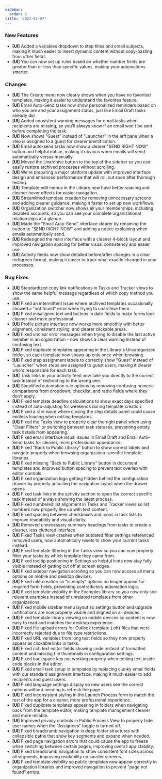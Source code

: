 ```yaml
---
sidebar:
  order: 5
title: '2023-02-07'
---
```


### New Features

- **[UI]** Added a variables dropdown to step titles and email subjects, making it much easier to insert dynamic content without copy-pasting from other fields.
- **[UI]** You can now set up rules based on whether number fields are greater than or less than specific values, making your automations smarter.

### Changes

- **[UI]** The Create menu now clearly shows when you have no favorited templates, making it easier to understand the favorites feature.
- **[UI]** Email Auto-Send tasks now show personalized reminders based on who you are and your assignment status, just like Email Draft tasks already did.
- **[UI]** Added consistent warning messages for email tasks when recipients are missing, so you'll always know if an email won't be sent before completing the task.
- **[UI]** Now shows "Guest" instead of "Launcher" in the left pane when a step is assigned to a guest for clearer identification.
- **[UI]** Email auto-send tasks now show a clearer "SEND RIGHT NOW" button and helpful notice, making it obvious when emails will send automatically versus manually.
- **[UI]** Moved the Unarchive button to the top of the sidebar so you can easily restore archived processes without scrolling.
- **[UI]** We're preparing a major platform update with improved interface design and enhanced performance that will roll out soon after thorough testing.
- **[UI]** Template edit menus in the Library now have better spacing and cleaner hover effects for easier navigation.
- **[UI]** Streamlined template creation by removing unnecessary screens and adding clearer guidance, making it faster to set up new workflows.
- **[UI]** Organization switcher now shows all your memberships, including disabled accounts, so you can see your complete organizational relationships at a glance.
- **[UI]** Made the "Email Auto-Send" interface clearer by renaming the button to "SEND RIGHT NOW" and adding a notice explaining when emails automatically send.
- **[UI]** Redesigned the main interface with a cleaner 4-block layout and improved navigation spacing for better visual consistency and easier use.
- **[UI]** Activity feeds now show detailed before/after changes in a clear red/green format, making it easier to track what exactly changed in your processes.

### Bug Fixes

- **[UI]** Standardized copy link notifications in Tasks and Tracker views to show the same helpful message regardless of which copy method you use.
- **[UI]** Fixed an intermittent issue where archived templates occasionally showed a "not found" error when trying to unarchive them.
- **[UI]** Fixed misaligned text and buttons in date fields to make forms look cleaner and more professional.
- **[UI]** Profile picture interface now works more smoothly with better alignment, consistent styling, and clearer clickable areas.
- **[UI]** Fixed unclear error messages when trying to disable the last active member in an organization - now shows a clear warning instead of confusing text.
- **[UI]** Fixed duplicate templates appearing in the Library's Uncategorized folder, so each template now shows up only once when browsing.
- **[UI]** Fixed step assignment labels to correctly show "Guest" instead of "Launcher" when steps are assigned to guest users, making it clearer who's responsible for each task.
- **[UI]** Task links in your activity feed now take you directly to the correct task instead of redirecting to the wrong one.
- **[UI]** Simplified automation rule options by removing confusing numeric comparisons from dropdown, checklist, and radio fields where they don't apply.
- **[UI]** Fixed template deadline calculations to show exact days specified instead of auto-adjusting for weekends during template creation.
- **[UI]** Fixed a rare issue where closing the step details panel could cause endless loading when editing templates.
- **[UI]** Fixed the Tasks view to properly clear the right panel when using "Clear Filters" or switching between task statuses, preventing empty task details from appearing.
- **[UI]** Fixed email interface visual issues in Email Draft and Email Auto-Send tasks for cleaner, more professional appearance.
- **[UI]** Fixed "Back to Public Library" button to show correct labels and navigate properly when browsing organization-specific template libraries.
- **[UI]** Fixed missing "Back to Public Library" button in document templates and improved button spacing to prevent text overlap with editor controls.
- **[UI]** Fixed organization logo getting hidden behind the configuration drawer by properly adjusting the navigation layout when the drawer opens.
- **[UI]** Fixed task links in the activity section to open the correct specific task instead of always showing the latest process.
- **[UI]** Fixed numbered list alignment in Tasks and Tracker views so list numbers now properly line up with text content.
- **[UI]** Fixed spacing between checkboxes and icons in task lists to improve readability and visual clarity.
- **[UI]** Removed unnecessary summary headings from tasks to create a cleaner, less cluttered interface.
- **[UI]** Fixed Tasks view crashes when outdated filter settings referenced removed users, now automatically resets to show your current tasks instead.
- **[UI]** Fixed template filtering in the Tasks view so you can now properly filter your tasks by which template they came from.
- **[UI]** Fixed tooltip positioning in Settings so helpful hints now stay fully visible instead of getting cut off at screen edges.
- **[UI]** Fixed sidebar navigation scrolling so you can now access all menu options on mobile and desktop devices.
- **[UI]** Fixed rule creation so "is empty" options no longer appear for required form fields, preventing contradictory automation logic.
- **[UI]** Fixed template visibility in the Examples library so you now only see relevant examples instead of unrelated templates from other organizations.
- **[UI]** Fixed mobile sidebar menu layout so settings button and upgrade notifications are now properly visible and aligned on all devices.
- **[UI]** Fixed template library viewing on mobile devices so content is now easy to read and matches the desktop experience.
- **[UI]** Fixed file upload errors for Outlook template (.oft) files that were incorrectly rejected due to file type restrictions.
- **[UI]** Fixed URL variables from long text fields so they now properly appear as clickable links in tasks.
- **[UI]** Fixed rich text editor fields showing code instead of formatted content and missing file thumbnails in configuration settings.
- **[UI]** Fixed backspace key not working properly when editing text inside code blocks in the editor.
- **[UI]** Fixed email task setup in templates by replacing clunky email fields with our standard assignment interface, making it much easier to add recipients and guest users.
- **[UI]** Fixed language settings display so new users see the correct options without needing to refresh the page.
- **[UI]** Fixed inconsistent styling in the Launch Process form to match the rest of the app for a cleaner, more professional experience.
- **[UI]** Fixed duplicate templates appearing in folders when navigating back from the template editor, making template management cleaner and more reliable.
- **[UI]** Improved privacy controls in Public Process View to properly hide user names when the "Assignees" toggle is turned off.
- **[UI]** Fixed breadcrumb navigation in deep folder structures with collapsible paths that show key segments and expand when needed.
- **[UI]** Fixed page navigation errors that could cause the app to freeze when switching between certain pages, improving overall app stability.
- **[UI]** Fixed breadcrumb navigation to show consistent font sizes across all segments, improving readability on smaller screens.
- **[UI]** Fixed template visibility so public templates now appear correctly in organization libraries and improved navigation to prevent "page not found" errors.